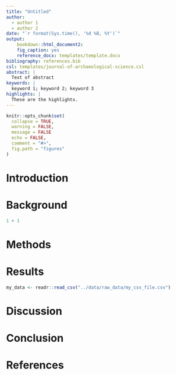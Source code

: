 ```yaml
---
title: "Untitled"
author:
  - author 1
  - author 2
date: "`r format(Sys.time(), '%d %B, %Y')`"
output: 
    bookdown::html_document2:
    fig_caption: yes
    reference_docx: templates/template.docx
bibliography: references.bib
csl: templates/journal-of-archaeological-science.csl
abstract: |
  Text of abstract
keywords: |
  keyword 1; keyword 2; keyword 3
highlights: |
  These are the highlights. 
---
```



<!-- This is the format for text comments that will be ignored during renderings. Do not put R code in these comments because it will not be ignored. -->

```r
knitr::opts_chunk$set(
  collapse = TRUE,
  warning = FALSE,
  message = FALSE
  echo = FALSE,
  comment = "#>",
  fig.path = "figures"
)
```

# Introduction

# Background

```r
1 + 1
```

# Methods

# Results

```r
my_data <- readr::read_csv("../data/raw_data/my_csv_file.csv")
```


# Discussion

# Conclusion

# References 
